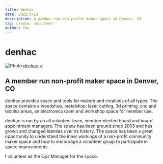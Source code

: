 ```yaml
---
title: denhac
date: 2022/3/13
description: A member run non-profit maker space in Denver, CO
tag: create, volunteer
author: You
---
```



# denhac

<Image
  src="/images/denhac.jpg"
  alt="Photo"
  width={1125}
  height={750}
  priority
  className="next-image"
/>
[denhac ↗ ](https://denhac.org/)

## A member run non-profit maker space in Denver, CO

denhac provides space and tools for makers and creatives of all types. The space contains a woodshop, metalshop; laser cutting, 3d printing, cnc and textiles areas, an electronics room and workshop space for member use.

denhac is run by an all volunteer team, member elected board and board appointment managers. The space has been around since 2008 and has grown and changed identies over its history. The space has been a great opportunity to understand the inner workings of a non-profit community maker space and how to encourage a volunteer group to participate in space improvements.

I volunteer as the Ops Manager for the space.
